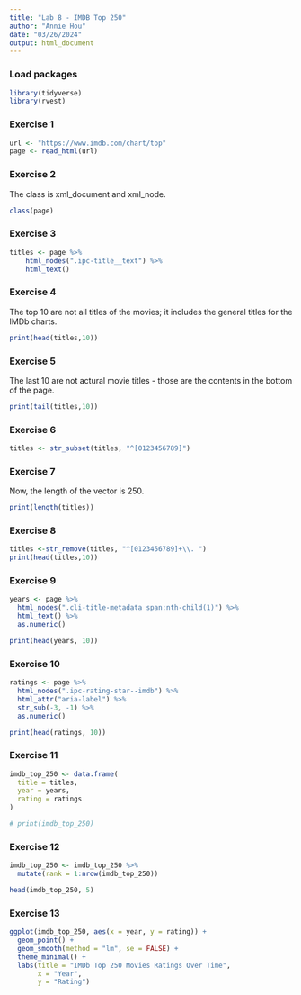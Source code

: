```yaml
---
title: "Lab 8 - IMDB Top 250"
author: "Annie Hou"
date: "03/26/2024"
output: html_document
---
```



### Load packages

```r
library(tidyverse)
library(rvest)
```


### Exercise 1

```r
url <- "https://www.imdb.com/chart/top"
page <- read_html(url)
```


### Exercise 2

The class is xml_document and xml_node.

```r
class(page)
```


### Exercise 3

```r
titles <- page %>% 
    html_nodes(".ipc-title__text") %>% 
    html_text()
```

### Exercise 4

The top 10 are not all titles of the movies; it includes the general titles for the IMDb charts.

```r
print(head(titles,10))
```


### Exercise 5

The last 10 are not actural movie titles - those are the contents in the bottom of the page.

```r
print(tail(titles,10))
```

### Exercise 6

```r
titles <- str_subset(titles, "^[0123456789]")
```

### Exercise 7

Now, the length of the vector is 250.

```r
print(length(titles))
```

### Exercise 8

```r
titles <-str_remove(titles, "^[0123456789]+\\. ")
print(head(titles,10))
```

### Exercise 9

```r
years <- page %>%
  html_nodes(".cli-title-metadata span:nth-child(1)") %>%
  html_text() %>%
  as.numeric()

print(head(years, 10))
```


### Exercise 10

```r
ratings <- page %>%
  html_nodes(".ipc-rating-star--imdb") %>%
  html_attr("aria-label") %>%
  str_sub(-3, -1) %>%
  as.numeric()

print(head(ratings, 10))
```

### Exercise 11

```r
imdb_top_250 <- data.frame(
  title = titles,
  year = years,
  rating = ratings
)

# print(imdb_top_250)
```

### Exercise 12

```r
imdb_top_250 <- imdb_top_250 %>%
  mutate(rank = 1:nrow(imdb_top_250))

head(imdb_top_250, 5)
```

### Exercise 13

```r
ggplot(imdb_top_250, aes(x = year, y = rating)) +
  geom_point() +
  geom_smooth(method = "lm", se = FALSE) +  
  theme_minimal() +  
  labs(title = "IMDb Top 250 Movies Ratings Over Time",
       x = "Year",
       y = "Rating")
```

